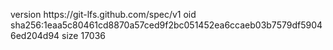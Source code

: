 version https://git-lfs.github.com/spec/v1
oid sha256:1eaa5c80461cd8870a57ced9f2bc051452ea6ccaeb03b7579df59046ed204d94
size 17036
